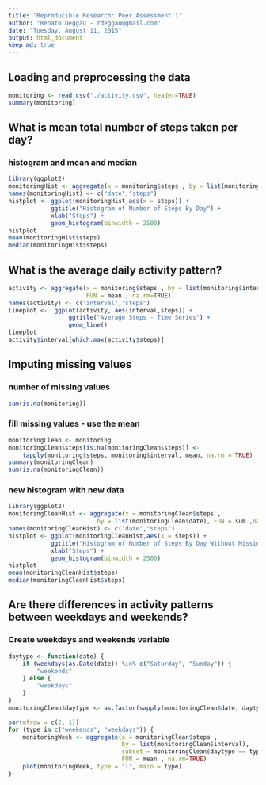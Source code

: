 ```yaml
---
title: 'Reproducible Research: Peer Assessment 1'
author: "Renato Deggau - rdeggau@gmail.com"
date: "Tuesday, August 11, 2015"
output: html_document
keep_md: true
---
```

## Loading and preprocessing the data
```r
monitoring <- read.csv("./activity.csv", header=TRUE)
summary(monitoring)
```

## What is mean total number of steps taken per day?
### histogram and mean and median

```r
library(ggplot2)
monitoringHist <- aggregate(x = monitoring$steps , by = list(monitoring$date), FUN = sum ,na.rm=TRUE)
names(monitoringHist) <- c("date","steps")
histplot <- ggplot(monitoringHist,aes(x = steps)) +
            ggtitle("Histogram of Number of Steps By Day") +
            xlab("Steps") +
            geom_histogram(binwidth = 2500)
histplot
mean(monitoringHist$steps)
median(monitoringHist$steps)
```

## What is the average daily activity pattern?
```r
activity <- aggregate(x = monitoring$steps , by = list(monitoring$interval), 
                      FUN = mean , na.rm=TRUE)
names(activity) <- c("interval","steps")
lineplot <-  ggplot(activity, aes(interval,steps)) +
                 ggtitle("Average Steps - Time Series") +
                 geom_line()
lineplot
activity$interval[which.max(activity$steps)]
```

## Imputing missing values
### number of missing values
```r
sum(is.na(monitoring))
```
### fill missing values - use the mean
```r
monitoringClean <- monitoring
monitoringClean$steps[is.na(monitoringClean$steps)] <- 
    tapply(monitoring$steps, monitoring$interval, mean, na.rm = TRUE)
summary(monitoringClean)
sum(is.na(monitoringClean))
```
### new histogram with new data
```r
library(ggplot2)
monitoringCleanHist <- aggregate(x = monitoringClean$steps , 
                         by = list(monitoringClean$date), FUN = sum ,na.rm=TRUE)
names(monitoringCleanHist) <- c("date","steps")
histplot <- ggplot(monitoringCleanHist,aes(x = steps)) +
            ggtitle("Histogram of Number of Steps By Day Without Missing Values") +
            xlab("Steps") +
            geom_histogram(binwidth = 2500)
histplot
mean(monitoringCleanHist$steps)
median(monitoringCleanHist$steps)
```

## Are there differences in activity patterns between weekdays and weekends?
### Create weekdays and weekends variable
```r
daytype <- function(date) {
    if (weekdays(as.Date(date)) %in% c("Saturday", "Sunday")) {
        "weekends"
    } else {
        "weekdays"
    }
}
monitoringClean$daytype <- as.factor(sapply(monitoringClean$date, daytype))

par(mfrow = c(2, 1))
for (type in c("weekends", "weekdays")) {
    monitoringWeek <- aggregate(x = monitoringClean$steps , 
                                by = list(monitoringClean$interval), 
                                subset = monitoringClean$daytype == type,
                                FUN = mean , na.rm=TRUE) 
    plot(monitoringWeek, type = "l", main = type)
}
 
```
